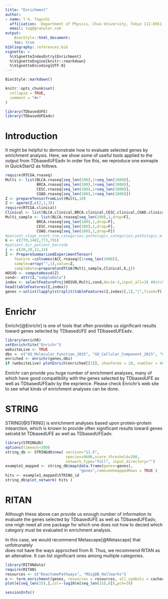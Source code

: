```yaml
---
title: "Enrichment"
author:
- name: Y-h. Taguchi
  affiliation:  Department of Physics, Chuo University, Tokyo 112-8551, Japan
  email: tag@granular.com
output:   
    BiocStyle::html_document:
    toc: true
bibliography: references.bib
vignette: >
  %\VignetteIndexEntry{Enrichment}
  %\VignetteEngine{knitr::rmarkdown}
  %\VignetteEncoding{UTF-8}
---
```


```r
BiocStyle::markdown()
```

```r
knitr::opts_chunk$set(
  collapse = TRUE,
  comment = "#>"
)
```



```r
library(TDbasedUFE)
library(TDbasedUFEadv)
```

# Introduction

It might be helpful to demonstrate how to evaluate selected genes by enrichment analysis. Here, we show some of useful tools applied to the output from TDbasedUFEadv
In order foe this, we reproduce one exmaple in QuickStart2 as follows.

``` r
require(RTCGA.rnaseq)
Multi <- list(BLCA.rnaseq[seq_len(100),1+seq_len(1000)],
              BRCA.rnaseq[seq_len(100),1+seq_len(1000)],
              CESC.rnaseq[seq_len(100),1+seq_len(1000)],
              COAD.rnaseq[seq_len(100),1+seq_len(1000)])
Z <- prepareTensorfromList(Multi,10)
Z <- aperm(Z,c(2,1,3))
require(RTCGA.clinical)
Clinical <- list(BLCA.clinical,BRCA.clinical,CESC.clinical,COAD.clinical)
Multi_sample <- list(BLCA.rnaseq[seq_len(100),1,drop=F],
              BRCA.rnaseq[seq_len(100),1,drop=F],
              CESC.rnaseq[seq_len(100),1,drop=F],
              COAD.rnaseq[seq_len(100),1,drop=F])
#patient.stage_event.tnm_categories.pathologic_categories.pathologic_m
k <- c(770,1482,773,791)
#patient.bcr_patient_barcode
j <- c(20,20,12,14)
Z <- PrepareSummarizedExperimentTensor(
    feature =colnames(ACC.rnaseq)[1+seq_len(1000)],
    sample=array("",1),value=Z,
    sampleData=prepareCondTCGA(Multi_sample,Clinical,k,j))
HOSVD <- computeHosvd(Z)
cond<- attr(Z,"sampleData")
index <- selectFeatureProj(HOSVD,Multi,cond,de=1e-3,input_all=3) #Batch mode
head(tableFeatures(Z,index))
genes <-unlist(lapply(strsplit(tableFeatures(Z,index)[,1],"|",fixed=T),"[",1))
```

# Enrichr 

Enrichr[@Enrichr] is one of tools that often provides us significant results 
toward genes selected by TDbasedUFE and TDbasedUFEadv.

``` r
library(enrichR)
setEnrichrSite("Enrichr") 
websiteLive <- TRUE
dbs <- c("GO_Molecular_Function_2015", "GO_Cellular_Component_2015", "GO_Biological_Process_2015")
enriched <- enrichr(genes,dbs)
if (websiteLive) plotEnrich(enriched[[3]], showTerms = 20, numChar = 40, y = "Count", orderBy = "P.value")
```

Enrichr can provide you huge number of enrichment analyses, 
many of which have good compatibility with the genes selected by
TDbasedUFE as well as TDbasedUFEadv by the exprience. 
Please check Enrichr's web site to see what kinds of enrichment
analyses can be done.

# STRING

STRING[@STRING] is enrichment analyses based upon protein-protein intearction, 
which is known to provide often significant results toward genes selcetd bt
TDbasedUFE as well as TDbasedUFEadv.

```r
library(STRINGdb)
options(timeout=200)
string_db <- STRINGdb$new( version="11.5", 
                           species=9606,score_threshold=200, 
                           network_type="full", input_directory="")
example1_mapped <- string_db$map(data.frame(genes=genes),
                                 "genes",removeUnmappedRows = TRUE )
hits <- example1_mapped$STRING_id
string_db$plot_network( hits )
```

# RITAN

Although these above can provide us enough number of information to evaluate 
the genes selected by TDbasedUFE as well as TDbasedUFEadv, one migh need 
all one package for which one does not how to decied which category must
be evaluated in enrichment analysis.

In this case, we would recommend Metascape[@Metascape] that unfotrunately  
does not have the ways approched from R. Thus, we recommend RITAN as
an altenative. It can list significant ones among multiple categories.


```r
library(RITANdata)
require(RITAN)
resources <- c("ReactomePathways", "MSigDB_Hallmarks")
e <- term_enrichment(genes, resources = resources, all_symbols = cached_coding_genes)
plot(e[seq_len(15),],col=-log10(e[seq_len(15),6]),pch=16)
```
```r
sessionInfo()
```

